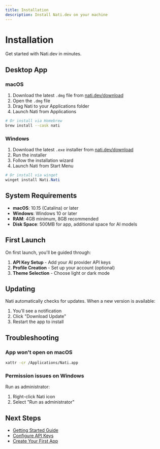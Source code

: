 ```yaml
---
title: Installation
description: Install Nati.dev on your machine
---
```


# Installation

Get started with Nati.dev in minutes.

## Desktop App

### macOS

1. Download the latest `.dmg` file from [nati.dev/download](https://nati.dev/download)
2. Open the `.dmg` file
3. Drag Nati to your Applications folder
4. Launch Nati from Applications

```bash
# Or install via Homebrew
brew install --cask nati
```

### Windows

1. Download the latest `.exe` installer from [nati.dev/download](https://nati.dev/download)
2. Run the installer
3. Follow the installation wizard
4. Launch Nati from Start Menu

```powershell
# Or install via winget
winget install Nati.Nati
```

## System Requirements

- **macOS**: 10.15 (Catalina) or later
- **Windows**: Windows 10 or later
- **RAM**: 4GB minimum, 8GB recommended
- **Disk Space**: 500MB for app, additional space for AI models

## First Launch

On first launch, you'll be guided through:

1. **API Key Setup** - Add your AI provider API keys
2. **Profile Creation** - Set up your account (optional)
3. **Theme Selection** - Choose light or dark mode

## Updating

Nati automatically checks for updates. When a new version is available:

1. You'll see a notification
2. Click "Download Update"
3. Restart the app to install

## Troubleshooting

### App won't open on macOS

```bash
xattr -cr /Applications/Nati.app
```

### Permission issues on Windows

Run as administrator:
1. Right-click Nati icon
2. Select "Run as administrator"

## Next Steps

- [Getting Started Guide](/docs/getting-started)
- [Configure API Keys](/docs/api-keys)
- [Create Your First App](/docs/first-app)
